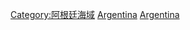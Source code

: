 {{Commonscat|Straits of Argentina}}

[[Category:阿根廷海域|Category:阿根廷海域]]
[[Category:南美洲海峽|Argentina]]
[[Category:各國海峽|Argentina]]